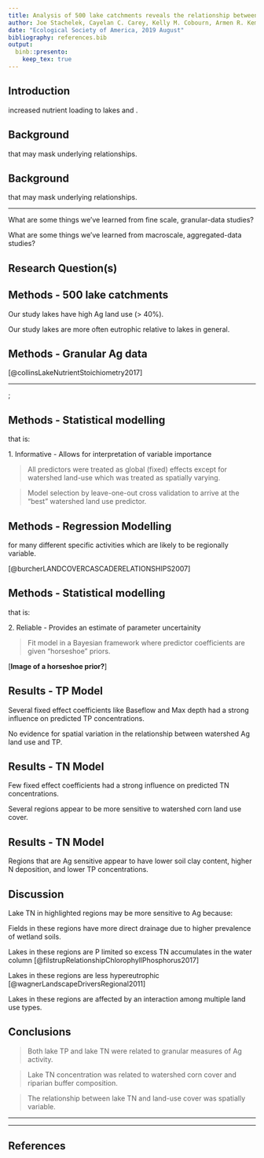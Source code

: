 ```yaml
---
title: Analysis of 500 lake catchments reveals the relationship between crop type, fertilizer and manure inputs and lake nutrient concentrations
author: Joe Stachelek, Cayelan C. Carey, Kelly M. Cobourn, Armen R. Kemanian, Tyler Wagner, Kathleen C. Weathers, Weizhe Weng and Patricia A. Soranno
date: "Ecological Society of America, 2019 August"
bibliography: references.bib
output: 
  binb::presento:
    keep_tex: true
---
```


## Introduction
\small

\alert{Ag land-use is associated with} increased nutrient loading to lakes and \alert{higher nutrient concentrations}.

\vspace{1em}

\centerline{\includegraphics[width=11cm]{images/tn_vs_ag.png}}\hspace*{8cm}

## Background
\small

\alert{Ag land-use is an aggregated measure} that may mask underlying relationships.

  \begin{figure}
    \includegraphics[width=11cm]{../../JournalSubmissions/lagos_ag/figures/cdl_vs_nlcd-1.png}
  \end{figure}

## Background
\small

\alert{Watershed land-use summaries are spatially coarse measures} that may mask underlying relationships.

  \begin{figure}
    \includegraphics[width=11cm]{../../JournalSubmissions/lagos_ag/figures/satellite-1.png}
  \end{figure}

____

\small

<!-- Matrix contrast between detailed Ag and scale -->
<!--  2 x 2 -->
<!--  2 x 2 -->
<!-- Macroscale vs fine scale -->
<!-- Granular Ag vs detailed Ag -->
\vspace{-1em}

\begin{figure}
    \includegraphics[width=11cm]{images/granularity.png}
  \end{figure}

What are some things we’ve learned from fine scale, granular-data studies?

What are some things we’ve learned from macroscale, aggregated-data studies?

## Research Question(s)
\small

\textbf{1. Are more granular measures of Ag activity related to lake water quality (TN, TP) across hundreds of lakes and their watersheds?}

\vspace{1em}

\textbf{2. Do relationships between Ag activities and lake water quality vary spatially among hydrologic and climatic regions?}

<!-- [**Pictures?**] -->

## Methods - 500 lake catchments
\small

\begin{figure}
\includegraphics[width=6cm]{../../JournalSubmissions/lagos_ag/figures/11_map-1.png}\hspace{1em}\includegraphics[width=4cm]{../../JournalSubmissions/lagos_ag/figures/trophic_state-1.png}
\end{figure}

Our study lakes have high Ag land use (> 40%).

Our study lakes are more often eutrophic relative to lakes in general.

## Methods - Granular Ag data
\small

\vspace{-2em}

\begin{columns}
\begin{column}{0.5\textwidth}
\begin{itemize}[leftmargin=*]
\item \begin{tabular}{cc}
        \raisebox{-.5\height}{\includegraphics[width=0.08\paperwidth]{images/input_key}} & Nutrient inputs - Fertilizer and manure applications
       \end{tabular}
\item \begin{tabular}{cc}
        \raisebox{-.5\height}{\includegraphics[width=0.08\paperwidth]{images/transport_key}} & Nutrient transport - Baseflow, soils, precipitation
        \end{tabular}
\item \begin{tabular}{cc}
        \raisebox{-.5\height}{\includegraphics[width=0.08\paperwidth]{images/proxy_key}} & Land-use cover - Specific crops, etc.
        \end{tabular}
\item \begin{tabular}{cc}
\raisebox{-.5\height}{\includegraphics[width=0.08\paperwidth]{images/buffer_key}} & Buffer composition - \emph{Land-use cover}
\end{tabular}
\item \begin{tabular}{cc}
\raisebox{-.5\height}{\includegraphics[width=0.08\paperwidth]{images/lake_key}} & Lake characteristics - Depth, area, etc.
\end{tabular}
\end{itemize}
\end{column}
\begin{column}{0.5\textwidth}
\begin{itemize}[leftmargin=*]
\item
\end{itemize}
\end{column}
\end{columns}

\tiny [@collinsLakeNutrientStoichiometry2017]

____

\tikz[overlay,remember picture] \node[opacity=1, at=(current page.center)]{%
  \includegraphics[width=0.9\paperwidth]{../../JournalSubmissions/lagos_ag/figures/dotplot-1}};

## Methods - Statistical modelling
\small

\alert{Build a multivariate model to explain nutrients in lakes} that is:

\vspace{1em}

1\. Informative - Allows for interpretation of variable importance

> All predictors were treated as global (fixed) effects except for watershed land-use which was treated as spatially varying.

> Model selection by leave-one-out cross validation to arrive at the "best" watershed land use predictor.

## Methods - Regression Modelling
\small

<!-- Choose random effect variable(s) that we expect to vary regionally. -->

\alert{Watershed land use is a proxy} for many different specific activities which are likely to be regionally variable. \par \vspace{-1em}\tiny[@burcherLANDCOVERCASCADERELATIONSHIPS2007]\small

<!-- Evaluate spatial variation in the relationships between lake nutrients and Ag proxies. -->

<!-- ### Assumption 2 -->

\begin{figure}
    \includegraphics[width=11cm]{../../JournalSubmissions/lagos_ag/figures/02_hierarchical_demo-1.png}
  \end{figure}

<!-- Therefore, \alert{we modelled the relationship between land use variables and lake nutrients as spatially variable}.  -->

<!-- Spatial random effects estimates are weighted by sample size. -->
<!-- \vspace{1em} -->

## Methods - Statistical modelling
\small

\alert{Build a multivariate model to explain nutrients in lakes} that is:

\vspace{1em}

2\. Reliable - Provides an estimate of parameter uncertainity

> Fit model in a Bayesian framework where predictor coefficients are given "horseshoe" priors.

[**Image of a horseshoe prior?**]

<!-- ## Methods - Mixed modelling -->
<!-- \small -->

<!-- \textbf{One variable from each predictor category was treated as a global (fixed) effect} -->

<!-- \alert{For TP}, this was Buffer Ag, P fertilizer input, Baseflow, and Max depth. -->

<!-- \alert{For TN}, this was Buffer Ag, N fertilizer input, Soil organic carbon, and Max depth. -->

<!-- \textbf{Watershed land-use cover was treated as a spatially varying (random) effect} -->

<!-- \alert{For TN, TP}, this was one of Ag, Pasture, Corn, Soybeans, etc. -->

<!-- Many of the variables within predictor categories are related. -->

<!-- Choose fixed effect variables based on the single strongest relationship from the prior correlation analysis. -->

<!-- to intrepret the relative influence of each _category_ of predictors. -->

<!-- \vspace{1em} -->

<!-- [**figure**] -->

<!-- Therefore, \alert{we modelled a global relationship between most variables and lake nutrients}. -->

<!-- [**Cartoon model descriptions**] -->

<!-- Why are proxy variables used for spatial random effects? -->

<!-- Which variables were assigned to each category? -->

<!-- Modelling justification from Collins XXXX as well as Filstrup 2018. -->

## Results - TP Model 
\small

Several fixed effect coefficients like Baseflow and Max depth had a strong influence on predicted TP concentrations.
<!-- Fixed effect coefficients were markedly different among predictor categories. -->
<!-- # Note how different in magnitude baseflow and max depth are from the others. 
A one sd change in either will have a large effect on the fitted value -->

No evidence for spatial variation in the relationship between watershed Ag land use and TP.

  \begin{columns}
\begin{column}{0.6\textwidth}
    \includegraphics[height=5.0cm]{../../JournalSubmissions/lagos_ag/figures/tp_summary-1.png}
\end{column}
\begin{column}{0.4\textwidth}
  \includegraphics[height=5.0cm]{../../JournalSubmissions/lagos_ag/figures/tp_re-1.png}
\end{column}
\end{columns}
  
## Results - TN Model 
\small

Few fixed effect coefficients had a strong influence on predicted TN concentrations.

Several regions appear to be more sensitive to watershed corn land use cover.

\begin{columns}
\begin{column}{0.6\textwidth}
    \includegraphics[height=5.0cm]{../../JournalSubmissions/lagos_ag/figures/tn_summary-1.png}
\end{column}
\begin{column}{0.4\textwidth}
  \includegraphics[height=5.0cm]{../../JournalSubmissions/lagos_ag/figures/tn_re-1.png}
\end{column}
\end{columns}

## Results - TN Model
\small

Regions that are Ag sensitive appear to have lower soil clay content, higher N deposition, and lower TP concentrations.

\vspace{2em}

\begin{columns}
\column{5.5cm}
  \includegraphics[width=5.5cm]{../../JournalSubmissions/lagos_ag/figures/tn_re_hu4-1.png}
\column{5.5cm}
  \includegraphics[width=5.5cm]{../../JournalSubmissions/lagos_ag/figures/tn_re_compare-1.png}
\end{columns}
  
## Discussion
\small

Lake TN in highlighted regions may be more sensitive to Ag because:
\vspace{2em}

Fields in these regions have more direct drainage due to higher prevalence of wetland soils.

Lakes in these regions are P limited so excess TN accumulates in the water column \tiny[@filstrupRelationshipChlorophyllPhosphorus2017]\small

Lakes in these regions are less hypereutrophic \tiny[@wagnerLandscapeDriversRegional2011]\small
<!-- 18 percent vs 12 percent (jsta calculated) -->
<!-- TN not lower in these regions but still ... -->

Lakes in these regions are affected by an interaction among multiple land use types.



## Conclusions
\small

\textbf{1. Are more granular measures of Ag activity related to lake water quality (TN, TP) across hundreds of lakes and their watersheds?}

> Both lake TP and lake TN were related to granular measures of Ag activity.

> Lake TN concentration was related to watershed corn cover and riparian buffer composition.

\vspace{-0.5em}

\textbf{2. Do relationships between Ag activities and lake water quality vary spatially among hydrologic and climatic regions?}

> The relationship between lake TN and land-use cover was spatially variable. 

<!-- This variability may be related to differences in lake TP, atmospheric nitrogen deposition, or soil clay content. -->

<!-- Lake TP was most strongly related to Non-ag and transport variables like lake depth and baseflow.  -->

<!-- Lake TP is well described by a global model not accounting for inter-regional variation in predictor relationships. -->

<!-- The Lake TN models using Corn as a primary landuse variable had higher predictive accuracy than models using row crop cover. -->

<!-- \tiny \small (cite Collins et al. 2017) -->

<!-- ## Methods - Data -->
<!-- \small -->

<!-- \textblockcolour{colorlgray} -->
<!-- \begin{textblock}{12}(1,6) -->
<!-- \small -->
<!-- Inputs \hspace{17pt} - Fertilizer and manure applications\\Land use \hspace{2pt} - Ag, Pasture, Row crop, Corn, Soybeans, \\ \hspace{62pt} N-fixers, Small grains\\Transport \hspace{0pt} - Baseflow, Soil characteristics, Precipitation\\Buffers \hspace{13pt} - See \emph{Land use}\\Lake \hspace{26pt} - Max depth, Area, etc. -->
<!-- \end{textblock} -->

<!-- Correlation analysis to determine how lake nutrients are related to predictors from each category. -->

<!-- \begin{center} -->
<!-- \includegraphics[width=0.85\paperwidth]{images/correlation_diagram.png} -->
<!-- \end{center} -->

<!-- ## Results - Correlation analysis -->
<!-- \small -->

<!-- \alert{Lake phosphorus concentrations} are most strongly associated with \alert{lake characteristics and measures of watershed nutrient transport}. -->

<!-- TP ~ \raisebox{-.35\height}{\includegraphics[width=0.1\paperwidth]{images/lake_key}} > \raisebox{-.35\height}{\includegraphics[width=0.1\paperwidth]{images/transport_key}} > \raisebox{-.35\height}{\includegraphics[width=0.1\paperwidth]{images/proxy_key}} > \raisebox{-.35\height}{\includegraphics[width=0.1\paperwidth]{images/buffer_key}} > \raisebox{-.35\height}{\includegraphics[width=0.1\paperwidth]{images/input_key}} -->

<!-- \vspace{0.5em} -->

<!-- \alert{Lake nitrogen concentrations} are most strongly associated with \alert{agricultural land use and the composition of riparian buffers}. -->

<!-- TN ~ \raisebox{-.35\height}{\includegraphics[width=0.1\paperwidth]{images/proxy_key}} > \raisebox{-.35\height}{\includegraphics[width=0.1\paperwidth]{images/buffer_key}} > \raisebox{-.35\height}{\includegraphics[width=0.1\paperwidth]{images/input_key}} > \raisebox{-.35\height}{\includegraphics[width=0.1\paperwidth]{images/lake_key}} > \raisebox{-.35\height}{\includegraphics[width=0.1\paperwidth]{images/transport_key}} -->

____

____

## References

\tiny
